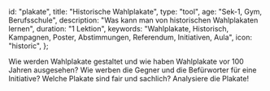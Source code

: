 
  id: "plakate",
  title: "Historische Wahlplakate",
  type: "tool",
  age: "Sek-1, Gym, Berufsschule",
  description: "Was kann man von historischen Wahlplakaten lernen",
  duration: "1 Lektion",
  keywords:
    "Wahlplakate, Historisch, Kampagnen, Poster, Abstimmungen, Referendum, Initiativen, Aula",
  icon: "historic",
};

Wie werden Wahlplakate gestaltet und wie haben Wahlplakate vor 100 Jahren ausgesehen?
Wie werben die Gegner und die Befürworter für eine Initiative?
Welche Plakate sind fair und sachlich? Analysiere die Plakate!

<Posters />
